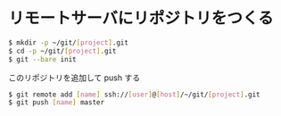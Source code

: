 = リモートサーバにリポジトリをつくる =

<source lang="bash">
$ mkdir -p ~/git/[project].git
$ cd -p ~/git/[project].git
$ git --bare init
</source>

このリポジトリを追加して push する

<source lang="bash">
$ git remote add [name] ssh://[user]@[host]/~/git/[project].git
$ git push [name] master
</source>